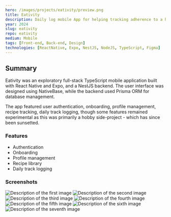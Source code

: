 ---
hero: /images/projects/eativity/preview.png
title: Eativity
description: Daily log mobile App for helping tracking adherence to a healthier life style.
year: 2024
slug: eativity
repo: eativity
medium: Mobile
tags: [Front-end, Back-end, Design]
technologies: [ReactNative, Expo, NestJS, NodeJS, TypeScript, Figma]
---

## Summary

Eativity was an exploratory full-stack TypeScript mobile application built with React Native and Expo, and a NestJS backend. The user interface was designed using NativeBase, while the backend used Prisma ORM for database management.

The app featured user authentication, onboarding, profile management, recipe tracking, daily track logging, though some features remained experimental as this was primarily a hobby side-project - which has since been sunsetted.


### Features
- Authentication
- Onboarding
- Profile management
- Recipe library
- Daily track logging


### Screenshots

<Image
	src="/images/projects/eativity/preview.png"
	alt="Description of the first image"
	width={600}
	height={400}
/>
<Image
	src="/images/projects/eativity/preview.png"
	alt="Description of the second image"
	width={600}
	height={400}
/>
<Image
	src="/images/projects/eativity/preview.png"
	alt="Description of the third image"
	width={600}
	height={400}
/>
<Image
	src="/images/projects/eativity/preview.png"
	alt="Description of the fourth image"
	width={600}
	height={400}
/>
<Image
	src="/images/projects/eativity/preview.png"
	alt="Description of the fifth image"
	width={600}
	height={400}
/>
<Image
	src="/images/projects/eativity/preview.png"
	alt="Description of the sixth image"
	width={600}
	height={400}
/>
<Image
	src="/images/projects/eativity/preview.png"
	alt="Description of the seventh image"
	width={600}
	height={400}
/>
